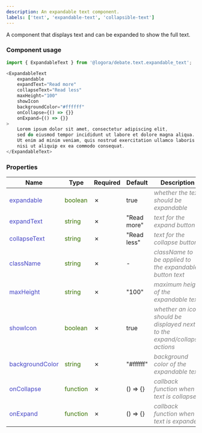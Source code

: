 ```yaml
---
description: An expandable text component.
labels: ['text', 'expandable-text', 'collapsible-text']
---
```



A component that displays text and can be expanded to show the full text.

### Component usage
```js
import { ExpandableText } from '@logora/debate.text.expandable_text';

<ExpandableText
    expandable
    expandText="Read more"
    collapseText="Read less"
    maxHeight="100"
    showIcon
    backgroundColor="#ffffff"
    onCollapse={() => {}}
    onExpand={() => {}}
>
    Lorem ipsum dolor sit amet, consectetur adipiscing elit, 
    sed do eiusmod tempor incididunt ut labore et dolore magna aliqua. 
    Ut enim ad minim veniam, quis nostrud exercitation ullamco laboris 
    nisi ut aliquip ex ea commodo consequat.
</ExpandableText>
```

### Properties
| **Name**      | **Type** | **Required** | **Default** | **Description** |
| ----------- | ----------- | ----------- | ----------- | ----------- |
| <font color='#4646c6'>expandable</font> | <font color="#397300">boolean</font> | &cross; | true | <font color="grey">*whether the text should be expandable*</font> |
| <font color='#4646c6'>expandText</font> | <font color="#397300">string</font> | &cross; | "Read more" | <font color="grey">*text for the expand button*</font> |
| <font color='#4646c6'>collapseText</font> | <font color="#397300">string</font> | &cross; | "Read less" | <font color="grey">*text for the collapse button*</font> |
| <font color='#4646c6'>className</font> | <font color="#397300">string</font> | &cross; | - | <font color="grey">*className to be applied to the expandable button text*</font> |
| <font color='#4646c6'>maxHeight</font> | <font color="#397300">string</font> | &cross; | "100" | <font color="grey">*maximum height of the expandable text*</font> |
| <font color='#4646c6'>showIcon</font> | <font color="#397300">boolean</font> | &cross; | true | <font color="grey">*whether an icon should be displayed next to the expand/collapse actions*</font> |
| <font color='#4646c6'>backgroundColor</font> | <font color="#397300">string</font> | &cross; | "#ffffff" | <font color="grey">*background color of the expandable text*</font> |
| <font color='#4646c6'>onCollapse</font> | <font color="#397300">function</font> | &cross; | () => {} | <font color="grey">*callback function when text is collapsed*</font> |
| <font color='#4646c6'>onExpand</font> | <font color="#397300">function</font> | &cross; | () => {} | <font color="grey">*callback function when text is expanded*</font> |

